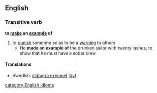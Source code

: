 ==English==
===Transitive verb===
'''to [[make]] an [[example]] of'''
#to [[punish]] someone so as to be a [[warning]] to others
#* He '''made an example of''' the drunken sailor with twenty lashes, to show that he must have a sober crew
====Translations====
*Swedish: [[statuera exempel]] ([[av]])
[[category:English idioms]]